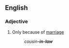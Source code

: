==English==
===Adjective===
{{en-adj|-|pos=-[[in]]-[[law]]}} {{context|postpositive}}
#Only because of [[marriage]]
#:''cousin'''-in-law'''''